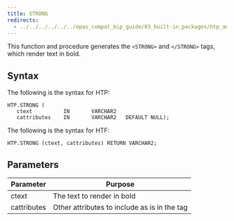 ```yaml
---
title: STRONG
redirects:
  - ../../../../../../epas_compat_bip_guide/03_built-in_packages/htp_and_htf/strong #generated for docs/epas/reorg-role-use-case-mode
---
```


This function and procedure generates the `<STRONG>` and `</STRONG>` tags, which render text in bold.

## Syntax

The following is the syntax for HTP:

```
HTP.STRONG (
   ctext          IN       VARCHAR2
   cattributes    IN       VARCHAR2   DEFAULT NULL);
```

The following is the syntax for HTF:

```
HTP.STRONG (ctext, cattributes) RETURN VARCHAR2;
```

## Parameters

| Parameter | Purpose  |
| --------- | -------- |
| ctext | The text to render in bold |
| cattributes | Other attributes to include as is in the tag |
